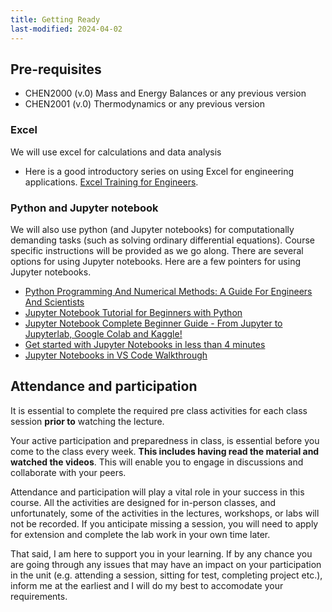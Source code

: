 ```yaml
---
title: Getting Ready
last-modified: 2024-04-02
---
```


## Pre-requisites

- CHEN2000 (v.0) Mass and Energy Balances or any previous version
- CHEN2001 (v.0) Thermodynamics or any previous version 

### Excel

We will use excel for calculations and data analysis

- Here is a good introductory series on using Excel for engineering
  applications. [Excel Training for
  Engineers](https://www.youtube.com/playlist?list=PLUQP7hTI4zC8-7mTTotSiNt1hma7irN_M).

### Python and Jupyter notebook

We will also use python (and Jupyter notebooks) for computationally demanding
tasks (such as solving ordinary differential equations). Course specific
instructions will be provided as we go along. There are several options for
using Jupyter notebooks. Here are a few pointers for using Jupyter notebooks. 

- [Python Programming And Numerical Methods: A Guide For Engineers And
  Scientists](https://pythonnumericalmethods.berkeley.edu/notebooks/Index.html)
- [Jupyter Notebook Tutorial for Beginners with
  Python](https://www.youtube.com/watch?v=2WL-XTl2QYI)
- [Jupyter Notebook Complete Beginner Guide - From Jupyter to Jupyterlab,
  Google Colab and Kaggle!](https://www.youtube.com/watch?v=5pf0_bpNbkw) 
- [Get started with Jupyter Notebooks in less than 4 minutes](https://www.youtube.com/watch?v=h1sAzPojKMg)
- [Jupyter Notebooks in VS Code Walkthrough](https://www.youtube.com/watch?v=DA6ZAHBPF1U)

## Attendance and participation

It is essential to complete the required pre class activities for each class
session **prior to** watching the lecture.

Your active participation and preparedness in class, is essential before you
come to the class every week. **This includes having read the material and watched
the videos**. This will enable you to engage in discussions and collaborate with
your peers.

Attendance and participation will play a vital role in your success in this
course. All the activities are designed for in-person classes, and
unfortunately, some of the activities in the lectures, workshops, or labs will
not be recorded. If you anticipate missing a session, you will need to
apply for extension and complete the lab work in your own time later. 

That said, I am here to support you in your learning. If by any chance you are
going through any issues that may have an impact on your participation in the
unit (e.g. attending a session, sitting for test, completing project etc.),
inform me at the earliest and I will do my best to accomodate your
requirements.


